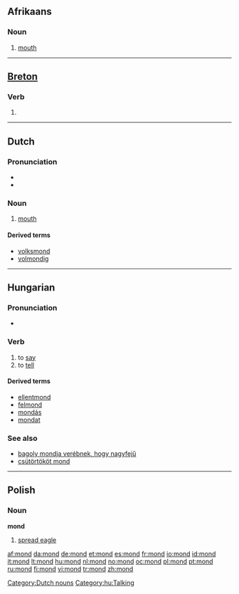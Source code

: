 {{also|Mond|MOND}}
==Afrikaans==
{{af-noun|mond|monde}}
===Noun===
{{infl|af|noun}}
#{{anatomy|lang=af}} [[mouth]]

----

==[[Breton]]==

===Verb===
{{infl|br|verb}}

# {{alternative spelling of|[[mont#Breton|mont]]|lang=Breton}}

----

==Dutch==

===Pronunciation===
* {{audio|Nl-mond.ogg|audio}}
* {{IPA|/mɔnt/|lang=nl}}

===Noun===
{{nl-noun|g=m|monden|mondje}}

# {{context|anatomy|lang=nl}} [[mouth]]

====Derived terms====
{{top4}}
* [[volksmond]]
* [[volmondig]]
{{bottom}}

[[Category:Dutch nouns]]

----

==Hungarian==

===Pronunciation===
* {{IPA|/ˈmond/|lang=hu}}

===Verb===
{{infl|hu|verb}}

# to [[say]]
# to [[tell]]

====Derived terms====
* [[ellentmond]]
* [[felmond]]
* [[mondás]]
* [[mondat]]

===See also===
* [[bagoly mondja verébnek, hogy nagyfejű]]
* [[csütörtököt mond]]

[[Category:hu:Talking]]

----

==Polish==

===Noun===
'''mond''' {{m}}

# [[spread eagle]]

[[af:mond]]
[[da:mond]]
[[de:mond]]
[[et:mond]]
[[es:mond]]
[[fr:mond]]
[[io:mond]]
[[id:mond]]
[[it:mond]]
[[lt:mond]]
[[hu:mond]]
[[nl:mond]]
[[no:mond]]
[[oc:mond]]
[[pl:mond]]
[[pt:mond]]
[[ru:mond]]
[[fi:mond]]
[[vi:mond]]
[[tr:mond]]
[[zh:mond]]